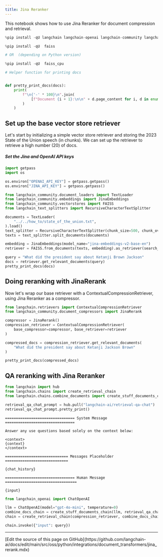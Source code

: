 ```yaml
---
title: Jina Reranker
---
```


This notebook shows how to use Jina Reranker for document compression and retrieval.

```python
%pip install -qU langchain langchain-openai langchain-community langchain-text-splitters langchainhub

%pip install -qU  faiss

# OR  (depending on Python version)

%pip install -qU  faiss_cpu
```

```python
# Helper function for printing docs


def pretty_print_docs(docs):
    print(
        f"\n{'-' * 100}\n".join(
            [f"Document {i + 1}:\n\n" + d.page_content for i, d in enumerate(docs)]
        )
    )
```

## Set up the base vector store retriever

Let's start by initializing a simple vector store retriever and storing the 2023 State of the Union speech (in chunks). We can set up the retriever to retrieve a high number (20) of docs.

##### Set the Jina and OpenAI API keys

```python
import getpass
import os

os.environ["OPENAI_API_KEY"] = getpass.getpass()
os.environ["JINA_API_KEY"] = getpass.getpass()
```

```python
from langchain_community.document_loaders import TextLoader
from langchain_community.embeddings import JinaEmbeddings
from langchain_community.vectorstores import FAISS
from langchain_text_splitters import RecursiveCharacterTextSplitter

documents = TextLoader(
    "../../how_to/state_of_the_union.txt",
).load()
text_splitter = RecursiveCharacterTextSplitter(chunk_size=500, chunk_overlap=100)
texts = text_splitter.split_documents(documents)

embedding = JinaEmbeddings(model_name="jina-embeddings-v2-base-en")
retriever = FAISS.from_documents(texts, embedding).as_retriever(search_kwargs={"k": 20})

query = "What did the president say about Ketanji Brown Jackson"
docs = retriever.get_relevant_documents(query)
pretty_print_docs(docs)
```

## Doing reranking with JinaRerank

Now let's wrap our base retriever with a ContextualCompressionRetriever, using Jina Reranker as a compressor.

```python
from langchain.retrievers import ContextualCompressionRetriever
from langchain_community.document_compressors import JinaRerank

compressor = JinaRerank()
compression_retriever = ContextualCompressionRetriever(
    base_compressor=compressor, base_retriever=retriever
)

compressed_docs = compression_retriever.get_relevant_documents(
    "What did the president say about Ketanji Jackson Brown"
)
```

```python
pretty_print_docs(compressed_docs)
```

## QA reranking with Jina Reranker

```python
from langchain import hub
from langchain.chains import create_retrieval_chain
from langchain.chains.combine_documents import create_stuff_documents_chain

retrieval_qa_chat_prompt = hub.pull("langchain-ai/retrieval-qa-chat")
retrieval_qa_chat_prompt.pretty_print()
```

```output
================================ System Message ================================

Answer any use questions based solely on the context below:

<context>
{context}
</context>

============================= Messages Placeholder =============================

{chat_history}

================================ Human Message =================================

{input}
```

```python
from langchain_openai import ChatOpenAI

llm = ChatOpenAI(model="gpt-4o-mini", temperature=0)
combine_docs_chain = create_stuff_documents_chain(llm, retrieval_qa_chat_prompt)
chain = create_retrieval_chain(compression_retriever, combine_docs_chain)
```

```python
chain.invoke({"input": query})
```

---

<Callout icon="pen-to-square" iconType="regular">
  [Edit the source of this page on GitHub](https://github.com/langchain-ai/docs/edit/main/src/oss/python/integrations/document_transformers/jina_rerank.mdx)
</Callout>
